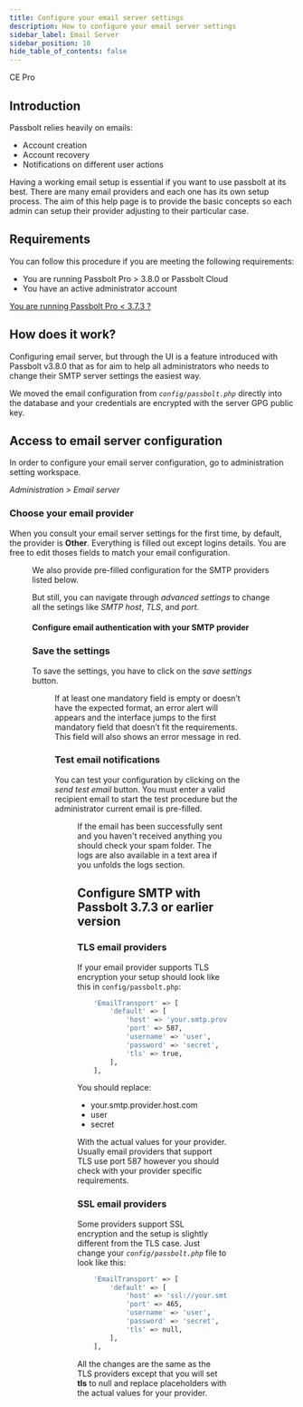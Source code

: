 ```yaml
---
title: Configure your email server settings
description: How to configure your email server settings
sidebar_label: Email Server
sidebar_position: 10
hide_table_of_contents: false
---
```


<div style={{display: "flex", gap: "1rem"}}>
  <Chips link="https://www.passbolt.com/ce/docker" isUnderMainTitle={true}>CE</Chips>
  <Chips link="https://www.passbolt.com/pricing/pro" isUnderMainTitle={true}>Pro</Chips>
</div>

## Introduction

Passbolt relies heavily on emails:

- Account creation
- Account recovery
- Notifications on different user actions

Having a working email setup is essential if you want to use passbolt at its best. There are many email providers
and each one has its own setup process. The aim of this help page is to provide the basic concepts so each admin
can setup their provider adjusting to their particular case.

## Requirements

You can follow this procedure if you are meeting the following requirements:

- You are running Passbolt Pro > 3.8.0 or Passbolt Cloud
- You have an active administrator account

[You are running Passbolt Pro < 3.7.3 ?](#configure-smtp-with-passbolt-373-or-earlier-version)

## How does it work?

Configuring email server, but through the UI is a feature introduced with Passbolt v3.8.0 that as for aim to help all administrators who needs to change their SMTP server settings the easiest way.

We moved the email configuration from *`config/passbolt.php`* directly into the database and your credentials are encrypted with the server GPG public key.

## Access to email server configuration

In order to configure your email server configuration, go to administration setting workspace.

*Administration > Email server*

### Choose your email provider

When you consult your email server settings for the first time, by default, the provider is **Other**. Everything is filled out except logins details. You are free to edit thoses fields to match your email configuration.

<Figure
  src="/img/help/2023/07/email_server_settings_v4.png"
  caption="Email Server - Providers"
  alt="Email Server - Providers"
/>

We also provide pre-filled configuration for the SMTP providers listed below.

But still, you can navigate through *advanced settings* to change all the setings like *SMTP host*, *TLS*, and *port*.

#### Configure email authentication with your SMTP provider

<ProviderCardWrapper providers={smtpProviders}/>

### Save the settings

To save the settings, you have to click on the *save settings* button.

<Figure
  src="/img/help/2023/07/email_success_box_v4.png"
  caption="Email Server - Save configuration"
  alt="Email Server - Save configuration"
/>

If at least one mandatory field is empty or doesn’t have the expected format, an error alert will appears and the interface jumps to the first mandatory field that doesn’t fit the requirements. This field will also shows an error message in red.

### Test email notifications

You can test your configuration by clicking on the *send test email* button. You must enter a valid recipient email to start the test procedure but the administrator current email is pre-filled.

<Figure
  src="/img/help/2022/11/email_tests.png"
  caption="Email Server - Test notifications"
  alt="Email Server - Test notifications"
/>

If the email has been successfully sent and you haven't received anything you should check your spam folder.
The logs are also available in a text area if you unfolds the logs section.

## Configure SMTP with Passbolt 3.7.3 or earlier version

### TLS email providers

If your email provider supports TLS encryption your setup should look like this in `config/passbolt.php`:

```bash
    'EmailTransport' => [
        'default' => [
            'host' => 'your.smtp.provider.host.com',
            'port' => 587,
            'username' => 'user',
            'password' => 'secret',
            'tls' => true,
        ],
    ],
```

You should replace:

- your.smtp.provider.host.com
- user
- secret

With the actual values for your provider.
Usually email providers that support TLS use port 587 however you should check with your provider specific
requirements.

### SSL email providers

Some providers support SSL encryption and the setup is slightly different from the TLS case. Just change
your *`config/passbolt.php`* file to look like this:

```bash
    'EmailTransport' => [
        'default' => [
            'host' => 'ssl://your.smtp.provider.host.com',
            'port' => 465,
            'username' => 'user',
            'password' => 'secret',
            'tls' => null,
        ],
    ],
```

All the changes are the same as the TLS providers except that you will set **tls** to null and replace placeholders with the actual values for your provider.
